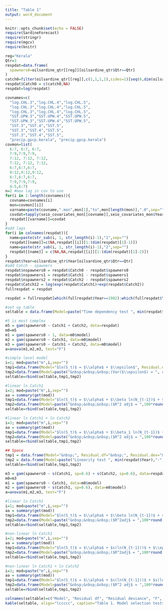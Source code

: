 ```yaml
---
title: "Table 1"
output: word_document
---
```


```r
knitr::opts_chunk$set(echo = FALSE)
require(SardineForecast)
require(stringr)
require(mgcv)
require(knitr)
```

```r
reg="Kerala"
Qtr=3
respdat=data.frame(
  spawners0=oilsardine_qtr[[reg]][oilsardine_qtr$Qtr==Qtr]
)
catch0=filter(oilsardine_qtr[[reg]],c(1,1,1,1),sides=1)[seq(6,dim(oilsardine_qtr)[1],4)]
respdat$Catch0 = c(catch0,NA)
respdat=log(respdat)

covnames=c(
  "log.CHL.3","log.CHL.4","log.CHL.5",
  "log.CHL.3","log.CHL.4","log.CHL.5",
  "log.CHL.3","log.CHL.4","log.CHL.5",
  "SST.UPW.3","SST.UPW.4","SST.UPW.5",
  "SST.UPW.3","SST.UPW.4","SST.UPW.5",
  "SST.3","SST.4","SST.5",
  "SST.3","SST.4","SST.5",
  "SST.3","SST.4","SST.5",
  "precip.gpcp.kerala", "precip.gpcp.kerala")
covmon=list(
  6:7, 6:7, 6:7,
  7:9,7:9,7:9,
  7:12, 7:12, 7:12,
  7:12, 7:12, 7:12,
  6:7,6:7,6:7,
  9:12,9:12,9:12,
  6:7,6:7,6:7,
  7:9,7:9,7:9,
  4:5,6:7)
n=2 #max lag in cov to use
for(i in 1:length(covnames)){
  covname=covnames[i]
  mon=covmon[[i]]
  varname=paste(covname,".mon",mon[1],"to",mon[length(mon)],".0",sep="")
  covdat=tapply(seio_covariates_mon[[covname]],seio_covariates_mon$Year,function(x){mean(x[mon],na.rm=TRUE)})
  respdat[[varname]]=covdat
}
#add lags
for(i in colnames(respdat)){
  name=paste(str_sub(i, 1, str_length(i)-1),"1",sep="")
  respdat[[name]]=c(NA,respdat[[i]][1:(dim(respdat)[1]-1)])
  name=paste(str_sub(i, 1, str_length(i)-1),"2",sep="")
  respdat[[name]] = c(NA,NA,respdat[[i]][1:(dim(respdat)[1]-2)])
}
respdat$Year=oilsardine_qtr$Year[oilsardine_qtr$Qtr==Qtr]
#add Catch - spawners
respdat$nspawners0 = respdat$Catch0 - respdat$spawners0
respdat$nspawners1 = respdat$Catch1 - respdat$spawners1
respdat$nspawners2 = respdat$Catch2 - respdat$spawners2
respdat$Catch12 = log(exp(respdat$Catch1)+exp(respdat$Catch2))
fullrespdat = respdat
```

```r
respdat = fullrespdat[which(fullrespdat$Year==1982):which(fullrespdat$Year==2015),]

#set up table
seltable = data.frame(Model=paste("Time dependency test ", min(respdat$Year),"-", max(respdat$Year), " data", sep=""), Residual.df="", Residual.dev="", F="", p.value="", AIC="", stringsAsFactors=FALSE)

#5 is most complex
m5 = gam(spawners0 ~ Catch1 + Catch2, data=respdat)
m0=m5
m1 = gam(spawners0 ~ 1, data=m0$model)
m2 = gam(spawners0 ~ Catch1, data=m0$model)
m3 = gam(spawners0 ~ Catch1 + Catch2, data=m0$model)
a=anova(m1,m2,m3, test="F")

#simple level model
i=1; mod=paste("m",i,sep="")
tmp1=data.frame(Model="$ln(S_t)$ = $\\alpha$ + $\\epsilon$", Residual.df=round(a[["Resid. Df"]][i],digits=1), Residual.dev=round(a[["Resid. Dev"]][i],digits=2), F="", p.value="", AIC=round(AIC(get(mod)), digits=2))
tmp2=data.frame(Model=paste("&nbsp;&nbsp;&nbsp;(Var($\\epsilon$) = ", round(get(mod)$sig2, digits=2),")", sep=""), Residual.df="", Residual.dev="", F="", p.value="", AIC="")
seltable=rbind(seltable,tmp1,tmp2)

#linear ln Catch1
i=2; mod=paste("m",i,sep="")
aa = summary(get(mod))
tmp1=data.frame(Model="$ln(S_t)$ = $\\alpha$ + $\\beta ln(N_{t-1})$ + $\\epsilon$", Residual.df=round(a[["Resid. Df"]][i],digits=1), Residual.dev=round(a[["Resid. Dev"]][i],digits=2), F=round(a$F[i],digits=2), p.value=round(a[["Pr(>F)"]][i], digits=3), AIC=round(AIC(get(mod)), digits=2))
tmp2=data.frame(Model=paste("&nbsp;&nbsp;&nbsp;($R^2 adj$ = ",100*round(aa$r.sq, digits=2), "%, Var($\\epsilon$) = ", round(m3$sig2, digits=2),")", sep=""), Residual.df="", Residual.dev="", F="", p.value ="", AIC="")
seltable=rbind(seltable,tmp1,tmp2)

#linear ln Catch1 + ln Catch2
i=3; mod=paste("m",i,sep="")
aa = summary(get(mod))
tmp1=data.frame(Model="$ln(S_t)$ = $\\alpha$ + $\\beta_1 ln(N_{t-1})$ + $\\beta_2 ln(N_{t-2})$ + $\\epsilon$", Residual.df=round(a[["Resid. Df"]][i],digits=1), Residual.dev=round(a[["Resid. Dev"]][i],digits=2), F=round(a$F[i],digits=2), p.value=round(a[["Pr(>F)"]][i], digits=3), AIC=round(AIC(get(mod)), digits=2))
tmp2=data.frame(Model=paste("&nbsp;&nbsp;&nbsp;($R^2 adj$ = ",100*round(aa$r.sq, digits=2), "%, Var($\\epsilon$) = ", round(m3$sig2, digits=2),")", sep=""), Residual.df="", Residual.dev="", F="", p.value ="", AIC="")
seltable=rbind(seltable,tmp1,tmp2)

## Space
tmp1 = data.frame(Model="&nbsp;", Residual.df="&nbsp;", Residual.dev="&nbsp;", F="&nbsp;", p.value="&nbsp;", AIC="")
tmp2 = data.frame(Model=paste("Linearity test ", min(respdat$Year),"-", max(respdat$Year), " data", sep=""), Residual.df="", Residual.dev="", F="", p.value="", AIC="")
seltable=rbind(seltable,tmp1,tmp2)

m3 = gam(spawners0 ~ s(Catch1, sp=0.6) + s(Catch2, sp=0.6), data=respdat)
m0=m3
m1 = gam(spawners0 ~ Catch1, data=m0$model)
m2 = gam(spawners0 ~ s(Catch1, sp=0.6), data=m0$model)
a=anova(m1,m2,m3, test="F")

#linear ln Catch1
i=1; mod=paste("m",i,sep="")
aa = summary(get(mod))
tmp1=data.frame(Model="$ln(S_t)$ = $\\alpha$ + $\\beta ln(N_{t-1})$ + $\\epsilon$", Residual.df=round(a[["Resid. Df"]][i],digits=1), Residual.dev=round(a[["Resid. Dev"]][i],digits=2), F="", p.value="", AIC=round(AIC(get(mod)), digits=2))
tmp2=data.frame(Model=paste("&nbsp;&nbsp;&nbsp;($R^2adj$ = ",100*round(aa$r.sq, digits=2), "%, Var($\\epsilon$) = ", round(m3$sig2, digits=2),")", sep=""), Residual.df="", Residual.dev="", F="", p.value="", AIC="")
seltable=rbind(seltable,tmp1,tmp2)

#non-linear ln Catch1
i=2; mod=paste("m",i,sep="")
aa = summary(get(mod))
tmp1=data.frame(Model="$ln(S_t)$ = $\\alpha$ + $s(ln(N_{t-1}))$ + $\\epsilon$", Residual.df=round(a[["Resid. Df"]][i],digits=1), Residual.dev=round(a[["Resid. Dev"]][i],digits=2), F=round(a$F[i],digits=2), p.value = round(a[["Pr(>F)"]][i], digits=3), AIC=round(AIC(get(mod)), digits=2) )
tmp2=data.frame(Model=paste("&nbsp;&nbsp;&nbsp;($R^2adj$ = ",100*round(aa$r.sq, digits=2), "%, Var($\\epsilon$) = ", round(m3$sig2, digits=2),")", sep=""), Residual.df="", Residual.dev="", F="", p.value ="", AIC="" )
seltable=rbind(seltable,tmp1,tmp2)

#non-linear ln Catch1 + ln Catch2
i=3; mod=paste("m",i,sep="")
aa = summary(get(mod))
tmp1=data.frame(Model="$ln(S_t)$ = $\\alpha$ + $s(ln(N_{t-1}))$ + $s(ln(N_{t-2}))$ + $\\epsilon$", Residual.df=round(a[["Resid. Df"]][i], digits=1), Residual.dev=round(a[["Resid. Dev"]][i],digits=2), F=round(a$F[i],digits=2), p.value = round(a[["Pr(>F)"]][i], digits=3), AIC=round(AIC(get(mod)), digits=2) )
tmp2=data.frame(Model=paste("&nbsp;&nbsp;&nbsp;($R^2 adj$ = ",100*round(aa$r.sq, digits=2), "%, Var($\\epsilon$) = ", round(m3$sig2, digits=2),")", sep=""), Residual.df="", Residual.dev="", F="", p.value ="", AIC="" )
seltable=rbind(seltable,tmp1,tmp2)
```

```r
colnames(seltable)=c("Model", "Residual df", "Residual deviance", "F", "p value", "AIC")
kable(seltable, align="lccccc", caption="Table 1. Model selection tests of time-dependency and linearity for the $S_t$ model using F-tests of nested models fit to log landings data.  $S_t$ is the catch during the spawning period (Qtr 3 = July-Sep) of season $t$ (Jul-Jun). $N_{t-1}$ is the catch during the prior sardine season after the spawning period (the 9-months following Qtr 3, Oct-Jun, of the previous sardine season). $N_{t-2}$ is the same for two seasons prior.  $s()$ is a non-linear function of the response variable.")
```
